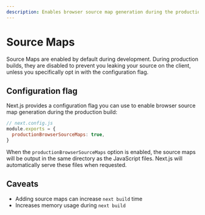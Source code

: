```yaml
---
description: Enables browser source map generation during the production build.
---
```


# Source Maps

Source Maps are enabled by default during development. During production builds, they are disabled to prevent you leaking your source on the client, unless you specifically opt in with the configuration flag.

## Configuration flag

Next.js provides a configuration flag you can use to enable browser source map generation during the production build:

```js
// next.config.js
module.exports = {
  productionBrowserSourceMaps: true,
}
```

When the `productionBrowserSourceMaps` option is enabled, the source maps will be output in the same directory as the JavaScript files. Next.js will automatically serve these files when requested.

## Caveats

- Adding source maps can increase `next build` time
- Increases memory usage during `next build`

